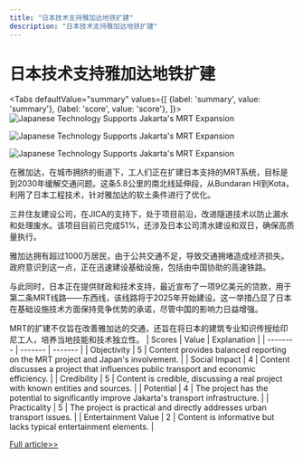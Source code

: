 ```yaml
---
title: "日本技术支持雅加达地铁扩建"
description: "日本技术支持雅加达地铁扩建"
---
```



# 日本技术支持雅加达地铁扩建


<Tabs
	defaultValue="summary"
	values={[
	{label: 'summary', value: 'summary'},
	{label: 'score', value: 'score'},
]}>
<TabItem value="summary">
<img
  src="https://pub-0a8ecc5052d0464f962a5358e503f73e.r2.dev/2024/06/Eco-jqW-1717382541-0.jpg"
  alt="Japanese Technology Supports Jakarta's MRT Expansion"
/>

<img
  src="https://pub-0a8ecc5052d0464f962a5358e503f73e.r2.dev/2024/06/Eco-hu7-1717382541-1.jpg"
  alt="Japanese Technology Supports Jakarta's MRT Expansion"
/>

<img
  src="https://pub-0a8ecc5052d0464f962a5358e503f73e.r2.dev/2024/06/Eco-Bbf-1717382541-2.jpg"
  alt="Japanese Technology Supports Jakarta's MRT Expansion"
/>



在雅加达，在城市拥挤的街道下，工人们正在扩建日本支持的MRT系统，目标是到2030年缓解交通问题。这条5.8公里的南北线延伸段，从Bundaran HI到Kota，利用了日本工程技术，针对雅加达的软土条件进行了优化。

三井住友建设公司，在JICA的支持下，处于项目前沿，改进隧道技术以防止漏水和处理废水。该项目目前已完成51%，还涉及日本公司清水建设和双日，确保高质量执行。

雅加达拥有超过1000万居民，由于公共交通不足，导致交通拥堵造成经济损失。政府意识到这一点，正在迅速建设基础设施，包括由中国协助的高速铁路。

与此同时，日本正在提供财政和技术支持，最近宣布了一项9亿美元的贷款，用于第二条MRT线路——东西线，该线路将于2025年开始建设。这一举措凸显了日本在基础设施技术方面保持竞争优势的承诺，尽管中国的影响力日益增强。

MRT的扩建不仅旨在改善雅加达的交通，还旨在将日本的建筑专业知识传授给印尼工人，培养当地技能和技术独立性。
</TabItem>
<TabItem value="score">
	| Scores     | Value   | Explanation |
	| -------- | ------- | ------- |
	| Objectivity  | 5    | Content provides balanced reporting on the MRT project and Japan's involvement.    |
	| Social Impact | 4     | Content discusses a project that influences public transport and economic efficiency.    |
	| Credibility    | 5    | Content is credible, discussing a real project with known entities and sources.    |
	| Potential    | 4    | The project has the potential to significantly improve Jakarta's transport infrastructure.    |
	| Practicality    | 5    | The project is practical and directly addresses urban transport issues.    |
	| Entertainment Value    | 2    | Content is informative but lacks typical entertainment elements.    |
</TabItem>
</Tabs>

[Full article>>](https://asia.nikkei.com/Business/Transportation/Jakarta-s-MRT-extension-backed-by-Japanese-technology)
